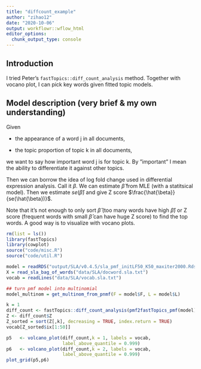 ```yaml
---
title: "diffcount_example"
author: "zihao12"
date: "2020-10-06"
output: workflowr::wflow_html
editor_options:
  chunk_output_type: console
---
```


## Introduction
I tried Peter's `fastTopics::diff_count_analysis` method. Together with vocano plot, I can pick key words given fitted topic models. 

## Model description (very brief & my own understanding)
Given \

* the appearance of a word j in all documents,\

* the topic proportion of topic k in all documents, \

we want to say how important word j is for topic k. By ”important” I mean the ability to differentiate it against other topics.\

Then we can borrow the idea of log fold change used in differential expression analysis. Call it $\beta$. We can estimate $\hat{\beta}$ from MLE (with a statitsical model). Then we estimate $se(\hat{\beta})$ and give Z score $\frac{\hat{\beta}}{se(\hat{\beta})}$.  \

Note that it's not enough to only sort $\hat{\beta}$ (too many words have high $\hat{\beta}$) or Z score (frequent words with small $\hat{\beta}$ can have huge Z score) to find the top words. A good way is to visualize with vocano plots. 


```r
rm(list = ls())
library(fastTopics)
library(cowplot)
source("code/misc.R")
source("code/util.R")
```

```r
model = readRDS("output/SLA/v0.4.5/sla_pmf_initLF50_K50_maxiter2000.Rds")
X = read_sla_bag_of_words("data/SLA/docword.sla.txt")
vocab = readLines("data/SLA/vocab.sla.txt")

## turn pmf model into multinomial
model_multinom = get_multinom_from_pnmf(F = model$F, L = model$L)
```


```r
k = 1
diff_count <- fastTopics::diff_count_analysis(pmf2fastTopics_pmf(model), X)
Z <- diff_count$Z
Z_sorted = sort(Z[,k], decreasing = TRUE, index.return = TRUE)
vocab[Z_sorted$ix[1:50]]
```

```r
p5   <- volcano_plot(diff_count,k = 1, labels = vocab,
                     label_above_quantile = 0.999)
p6   <- volcano_plot(diff_count,k = 2, labels = vocab,
                     label_above_quantile = 0.999)
plot_grid(p5,p6)
```




